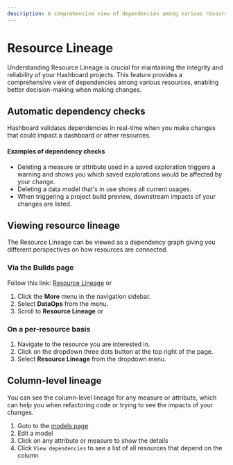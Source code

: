 ```yaml
---
description: A comprehensive view of dependencies among various resources, enabling better decision-making when making changes.
---
```


# Resource Lineage

Understanding Resource Lineage is crucial for maintaining the integrity and reliability of your Hashboard projects. This feature provides a comprehensive view of dependencies among various resources, enabling better decision-making when making changes.

## Automatic dependency checks

Hashboard validates dependencies in real-time when you make changes that could impact a dashboard or other resources.

#### Examples of dependency checks

- Deleting a measure or attribute used in a saved exploration triggers a warning and shows you which saved explorations would be affected by your change.
- Deleting a data model that's in use shows all current usages.
- When triggering a project build preview, downstream impacts of your changes are listed.

## Viewing resource lineage

The Resource Lineage can be viewed as a dependency graph giving you different perspectives on how resources are connected.

### Via the Builds page

Follow this link: [Resource Lineage](https://hashboard.com/app/p/data-ops#resource_lineage) or

1. Click the **More** menu in the navigation sidebar.
2. Select **DataOps** from the menu.
3. Scroll to **Resource Lineage** or

### On a per-resource basis

1. Navigate to the resource you are interested in.
2. Click on the dropdown three dots button at the top right of the page.
3. Select **Resource Lineage** from the dropdown menu.

## Column-level lineage

You can see the column-level lineage for any measure or attribute, which can help you when refactoring code or trying to see the impacts of your changes.

1. Goto to the [models page](https://hashboard.com/app/p/data-models)
2. Edit a model
3. Click on any attribute or measure to show the details
4. Click `View dependencies` to see a list of all resources that depend on the column
